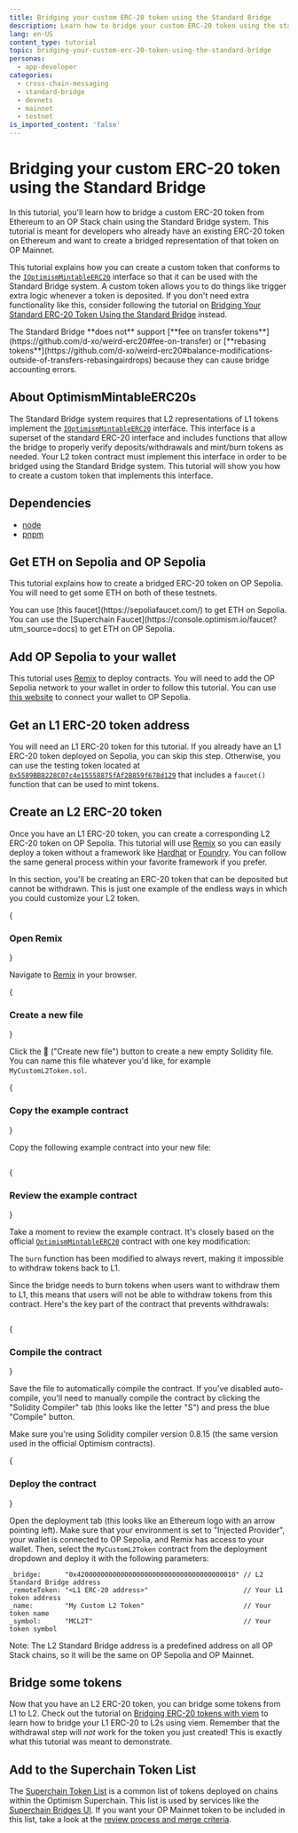 ```yaml
---
title: Bridging your custom ERC-20 token using the Standard Bridge
description: Learn how to bridge your custom ERC-20 token using the standard bridge.
lang: en-US
content_type: tutorial
topic: bridging-your-custom-erc-20-token-using-the-standard-bridge
personas:
  - app-developer
categories:
  - cross-chain-messaging
  - standard-bridge
  - devnets
  - mainnet
  - testnet
is_imported_content: 'false'
---
```



# Bridging your custom ERC-20 token using the Standard Bridge

In this tutorial, you'll learn how to bridge a custom ERC-20 token from Ethereum to an OP Stack chain using the Standard Bridge system.
This tutorial is meant for developers who already have an existing ERC-20 token on Ethereum and want to create a bridged representation of that token on OP Mainnet.

This tutorial explains how you can create a custom token that conforms to the [`IOptimismMintableERC20`](https://github.com/ethereum-optimism/optimism/blob/v1.12.2/packages/contracts-bedrock/src/universal/IOptimismMintableERC20.sol) interface so that it can be used with the Standard Bridge system.
A custom token allows you to do things like trigger extra logic whenever a token is deposited.
If you don't need extra functionality like this, consider following the tutorial on [Bridging Your Standard ERC-20 Token Using the Standard Bridge](./standard-bridge-standard-token) instead.

<Callout type="error">
  The Standard Bridge **does not** support [**fee on transfer tokens**](https://github.com/d-xo/weird-erc20#fee-on-transfer) or [**rebasing tokens**](https://github.com/d-xo/weird-erc20#balance-modifications-outside-of-transfers-rebasingairdrops) because they can cause bridge accounting errors.
</Callout>

## About OptimismMintableERC20s

The Standard Bridge system requires that L2 representations of L1 tokens implement the [`IOptimismMintableERC20`](https://github.com/ethereum-optimism/optimism/blob/v1.12.2/packages/contracts-bedrock/src/universal/IOptimismMintableERC20.sol) interface.
This interface is a superset of the standard ERC-20 interface and includes functions that allow the bridge to properly verify deposits/withdrawals and mint/burn tokens as needed.
Your L2 token contract must implement this interface in order to be bridged using the Standard Bridge system.
This tutorial will show you how to create a custom token that implements this interface.

## Dependencies

*   [node](https://nodejs.org/en/)
*   [pnpm](https://pnpm.io/installation)

## Get ETH on Sepolia and OP Sepolia

This tutorial explains how to create a bridged ERC-20 token on OP Sepolia.
You will need to get some ETH on both of these testnets.

<Callout type="info">
  You can use [this faucet](https://sepoliafaucet.com/) to get ETH on Sepolia.
  You can use the [Superchain Faucet](https://console.optimism.io/faucet?utm_source=docs) to get ETH on OP Sepolia.
</Callout>

## Add OP Sepolia to your wallet

This tutorial uses [Remix](https://remix.ethereum.org) to deploy contracts.
You will need to add the OP Sepolia network to your wallet in order to follow this tutorial.
You can use [this website](https://chainid.link?network=op-sepolia) to connect your wallet to OP Sepolia.

## Get an L1 ERC-20 token address

You will need an L1 ERC-20 token for this tutorial.
If you already have an L1 ERC-20 token deployed on Sepolia, you can skip this step.
Otherwise, you can use the testing token located at [`0x5589BB8228C07c4e15558875fAf2B859f678d129`](https://sepolia.etherscan.io/address/0x5589BB8228C07c4e15558875fAf2B859f678d129) that includes a `faucet()` function that can be used to mint tokens.

## Create an L2 ERC-20 token

Once you have an L1 ERC-20 token, you can create a corresponding L2 ERC-20 token on OP Sepolia.
This tutorial will use [Remix](https://remix.ethereum.org) so you can easily deploy a token without a framework like [Hardhat](https://hardhat.org) or [Foundry](https://getfoundry.sh).
You can follow the same general process within your favorite framework if you prefer.

In this section, you'll be creating an ERC-20 token that can be deposited but cannot be withdrawn.
This is just one example of the endless ways in which you could customize your L2 token.

<Steps>
  {<h3>Open Remix</h3>}

  Navigate to [Remix](https://remix.ethereum.org) in your browser.

  {<h3>Create a new file</h3>}

  Click the 📄 ("Create new file") button to create a new empty Solidity file.
  You can name this file whatever you'd like, for example `MyCustomL2Token.sol`.

  {<h3>Copy the example contract</h3>}

  Copy the following example contract into your new file:

  ```solidity file=<rootDir>/public/tutorials/standard-bridge-custom-token.sol#L1-L189 hash=087b70cdb85338a213497a64dd049322
  ```

  {<h3>Review the example contract</h3>}

  Take a moment to review the example contract. It's closely based on the official [`OptimismMintableERC20`](https://github.com/ethereum-optimism/optimism/blob/v1.12.2/packages/contracts-bedrock/src/universal/OptimismMintableERC20.sol) contract with one key modification:

  The `burn` function has been modified to always revert, making it impossible to withdraw tokens back to L1.

  Since the bridge needs to burn tokens when users want to withdraw them to L1, this means that users will not be able to withdraw tokens from this contract. Here's the key part of the contract that prevents withdrawals:

  ```solidity file=<rootDir>/public/tutorials/standard-bridge-custom-token.sol#L136-L156 hash=632f4649d3ce66c28ec34f58046a8890
  ```

  {<h3>Compile the contract</h3>}

  Save the file to automatically compile the contract.
  If you've disabled auto-compile, you'll need to manually compile the contract by clicking the "Solidity Compiler" tab (this looks like the letter "S") and press the blue "Compile" button.

  Make sure you're using Solidity compiler version 0.8.15 (the same version used in the official Optimism contracts).

  {<h3>Deploy the contract</h3>}

  Open the deployment tab (this looks like an Ethereum logo with an arrow pointing left).
  Make sure that your environment is set to "Injected Provider", your wallet is connected to OP Sepolia, and Remix has access to your wallet.
  Then, select the `MyCustomL2Token` contract from the deployment dropdown and deploy it with the following parameters:

  ```text
  _bridge:      "0x4200000000000000000000000000000000000010" // L2 Standard Bridge address
  _remoteToken: "<L1 ERC-20 address>"                        // Your L1 token address
  _name:        "My Custom L2 Token"                         // Your token name
  _symbol:      "MCL2T"                                      // Your token symbol
  ```

  Note: The L2 Standard Bridge address is a predefined address on all OP Stack chains, so it will be the same on OP Sepolia and OP Mainnet.
</Steps>

## Bridge some tokens

Now that you have an L2 ERC-20 token, you can bridge some tokens from L1 to L2.
Check out the tutorial on [Bridging ERC-20 tokens with viem](./cross-dom-bridge-erc20) to learn how to bridge your L1 ERC-20 to L2s using viem.
Remember that the withdrawal step will *not* work for the token you just created!
This is exactly what this tutorial was meant to demonstrate.

## Add to the Superchain Token List

The [Superchain Token List](https://github.com/ethereum-optimism/ethereum-optimism.github.io#readme) is a common list of tokens deployed on chains within the Optimism Superchain.
This list is used by services like the [Superchain Bridges UI](https://app.optimism.io/bridge).
If you want your OP Mainnet token to be included in this list, take a look at the [review process and merge criteria](https://github.com/ethereum-optimism/ethereum-optimism.github.io#review-process-and-merge-criteria).
